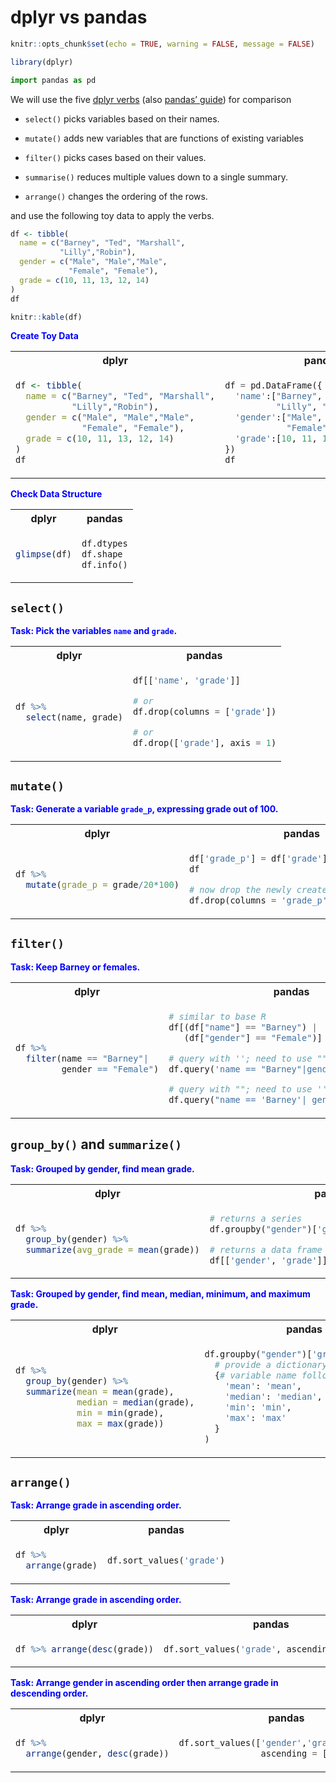 # dplyr vs pandas

```r
knitr::opts_chunk$set(echo = TRUE, warning = FALSE, message = FALSE)
```

```r
library(dplyr)
```

```python
import pandas as pd
```

We will use the five [dplyr verbs](https://dplyr.tidyverse.org/) (also [pandas' guide](https://pandas.pydata.org/pandas-docs/stable/getting_started/comparison/comparison_with_r.html)) for comparison

- `select()` picks variables based on their names.


- `mutate()` adds new variables that are functions of existing variables


- `filter()` picks cases based on their values.

- `summarise()` reduces multiple values down to a single summary.

- `arrange()` changes the ordering of the rows.


and use the following toy data to apply the verbs.



```r
df <- tibble(
  name = c("Barney", "Ted", "Marshall",
           "Lilly","Robin"),
  gender = c("Male", "Male","Male",
             "Female", "Female"),
  grade = c(10, 11, 13, 12, 14)
)
df
```

```r
knitr::kable(df)
```

<span style="color:blue">**Create Toy Data**</span>


<table class='table'>
<tr> <th>dplyr</th> <th>pandas</th> <tr>
<tr>
<td>
```r
df <- tibble(
  name = c("Barney", "Ted", "Marshall",
           "Lilly","Robin"),
  gender = c("Male", "Male","Male",
             "Female", "Female"),
  grade = c(10, 11, 13, 12, 14)
)
df
```

</td>
<td>
```python
df = pd.DataFrame({
  'name':["Barney", "Ted", "Marshall",
          "Lilly", "Robin"],
  'gender':["Male", "Male","Male", 
            "Female", "Female"],
  'grade':[10, 11, 13, 12, 14] 
})
df
```
</td>
<tr>
</table>



<span style="color:blue">**Check Data Structure**</span>

<table class='table'>
<tr> <th>dplyr</th> <th>pandas</th> <tr>
<tr>
<td>

```r
glimpse(df)
```
</td>
<td>
```python
df.dtypes
df.shape
df.info()
```
</td>
<tr>
</table>



## `select()`

<span style="color:blue">**Task: Pick the variables `name` and `grade`.
**</span>

<table class='table'>
<tr> <th>dplyr</th> <th>pandas</th> <tr>
<tr>
<td>

```r
df %>% 
  select(name, grade)

```

</td>
<td>
```python
df[['name', 'grade']]

```

```python
# or
df.drop(columns = ['grade'])
```

```python
# or
df.drop(['grade'], axis = 1)
```

</td>
<tr>
</table>

## `mutate()`

<span style="color:blue">**Task: Generate a variable `grade_p`, expressing grade out of 100.
**</span>

<table class='table'>
<tr> <th>dplyr</th> <th>pandas</th> <tr>
<tr>
<td>

```r
df %>% 
  mutate(grade_p = grade/20*100)

```

</td>
<td>
```python
df['grade_p'] = df['grade']/20*100
df
```
```python
# now drop the newly created variable
df.drop(columns = 'grade_p', inplace = True)
```

</td>
<tr>
</table>

## `filter()`

<span style="color:blue">**Task: Keep Barney or females.
**</span>

<table class='table'>
<tr> <th>dplyr</th> <th>pandas</th> <tr>
<tr>
<td>

```r
df %>% 
  filter(name == "Barney"|
         gender == "Female")

```

</td>
<td>
```python
# similar to base R
df[(df["name"] == "Barney") | 
   (df["gender"] == "Female")]
```

```python
# query with ''; need to use "" for conditions
df.query('name == "Barney"|gender == "Female"')
```

```python
# query with ""; need to use '' for conditions
df.query("name == 'Barney'| gender == 'Female'")
```

</td>
<tr>
</table>




## `group_by()` and `summarize()`

<span style="color:blue">**Task: Grouped by gender, find mean grade.
**</span>

<table class='table'>
<tr> <th>dplyr</th> <th>pandas</th> <tr>
<tr>
<td>

```r
df %>% 
  group_by(gender) %>% 
  summarize(avg_grade = mean(grade))

```

</td>
<td>
```python
# returns a series
df.groupby("gender")['grade'].mean()
```

```python
# returns a data frame
df[['gender', 'grade']].groupby("gender").mean()
```
</td>
<tr>
</table>



<span style="color:blue">**Task: Grouped by gender, find mean, median, minimum, and maximum grade.
**</span>


<table class='table'>
<tr> <th>dplyr</th> <th>pandas</th> <tr>
<tr>
<td>


```r
df %>% 
  group_by(gender) %>% 
  summarize(mean = mean(grade),
            median = median(grade),
            min = min(grade),
            max = max(grade))

```

</td>
<td>
```python
df.groupby("gender")['grade'].agg(
  # provide a dictionary
  {# variable name followed by function
    'mean': 'mean',
    'median': 'median',
    'min': 'min',
    'max': 'max'
  }
)
```


</td>
<tr>
</table>


## `arrange()`

<span style="color:blue">**Task: Arrange grade in ascending order.
**</span>

<table class='table'>
<tr> <th>dplyr</th> <th>pandas</th> <tr>
<tr>
<td>

```r
df %>% 
  arrange(grade)
```

</td>
<td>
```python
df.sort_values('grade')
```

</td>
<tr>
</table>

<span style="color:blue">**Task: Arrange grade in ascending order.
**</span>

<table class='table'>
<tr> <th>dplyr</th> <th>pandas</th> <tr>
<tr>
<td>

```r
df %>% arrange(desc(grade))
```

</td>
<td>
```python
df.sort_values('grade', ascending = False)
```

</td>
<tr>
</table>

<span style="color:blue">**Task: Arrange gender in ascending order then arrange grade in descending order.
**</span>

<table class='table'>
<tr> <th>dplyr</th> <th>pandas</th> <tr>
<tr>
<td>

```r
df %>%
  arrange(gender, desc(grade))
```

</td>
<td>
```python
df.sort_values(['gender','grade'],
                ascending = [True, False])
```
</td>
<tr>
</table>
